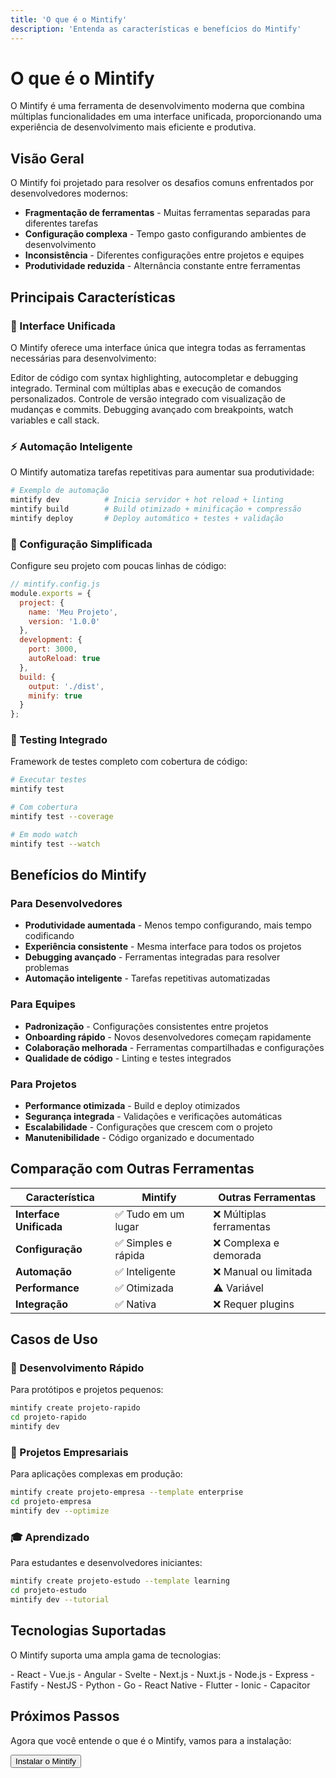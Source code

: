 ```yaml
---
title: 'O que é o Mintify'
description: 'Entenda as características e benefícios do Mintify'
---
```


# O que é o Mintify

O Mintify é uma ferramenta de desenvolvimento moderna que combina múltiplas funcionalidades em uma interface unificada, proporcionando uma experiência de desenvolvimento mais eficiente e produtiva.

## Visão Geral

O Mintify foi projetado para resolver os desafios comuns enfrentados por desenvolvedores modernos:

- **Fragmentação de ferramentas** - Muitas ferramentas separadas para diferentes tarefas
- **Configuração complexa** - Tempo gasto configurando ambientes de desenvolvimento
- **Inconsistência** - Diferentes configurações entre projetos e equipes
- **Produtividade reduzida** - Alternância constante entre ferramentas

## Principais Características

### 🎯 Interface Unificada

O Mintify oferece uma interface única que integra todas as ferramentas necessárias para desenvolvimento:

<Grid cols={2}>

<Card title="Editor Integrado">
Editor de código com syntax highlighting, autocompletar e debugging integrado.
</Card>

<Card title="Terminal Integrado">
Terminal com múltiplas abas e execução de comandos personalizados.
</Card>

<Card title="Git Integration">
Controle de versão integrado com visualização de mudanças e commits.
</Card>

<Card title="Debugger">
Debugging avançado com breakpoints, watch variables e call stack.
</Card>

</Grid>

### ⚡ Automação Inteligente

O Mintify automatiza tarefas repetitivas para aumentar sua produtividade:

```bash
# Exemplo de automação
mintify dev          # Inicia servidor + hot reload + linting
mintify build        # Build otimizado + minificação + compressão
mintify deploy       # Deploy automático + testes + validação
```

### 🔧 Configuração Simplificada

Configure seu projeto com poucas linhas de código:

```javascript
// mintify.config.js
module.exports = {
  project: {
    name: 'Meu Projeto',
    version: '1.0.0'
  },
  development: {
    port: 3000,
    autoReload: true
  },
  build: {
    output: './dist',
    minify: true
  }
};
```

### 🧪 Testing Integrado

Framework de testes completo com cobertura de código:

```bash
# Executar testes
mintify test

# Com cobertura
mintify test --coverage

# Em modo watch
mintify test --watch
```

## Benefícios do Mintify

### Para Desenvolvedores

- **Produtividade aumentada** - Menos tempo configurando, mais tempo codificando
- **Experiência consistente** - Mesma interface para todos os projetos
- **Debugging avançado** - Ferramentas integradas para resolver problemas
- **Automação inteligente** - Tarefas repetitivas automatizadas

### Para Equipes

- **Padronização** - Configurações consistentes entre projetos
- **Onboarding rápido** - Novos desenvolvedores começam rapidamente
- **Colaboração melhorada** - Ferramentas compartilhadas e configurações
- **Qualidade de código** - Linting e testes integrados

### Para Projetos

- **Performance otimizada** - Build e deploy otimizados
- **Segurança integrada** - Validações e verificações automáticas
- **Escalabilidade** - Configurações que crescem com o projeto
- **Manutenibilidade** - Código organizado e documentado

## Comparação com Outras Ferramentas

| Característica | Mintify | Outras Ferramentas |
|----------------|---------|-------------------|
| **Interface Unificada** | ✅ Tudo em um lugar | ❌ Múltiplas ferramentas |
| **Configuração** | ✅ Simples e rápida | ❌ Complexa e demorada |
| **Automação** | ✅ Inteligente | ❌ Manual ou limitada |
| **Performance** | ✅ Otimizada | ⚠️ Variável |
| **Integração** | ✅ Nativa | ❌ Requer plugins |

## Casos de Uso

### 🚀 Desenvolvimento Rápido

Para protótipos e projetos pequenos:

```bash
mintify create projeto-rapido
cd projeto-rapido
mintify dev
```

### 🏢 Projetos Empresariais

Para aplicações complexas em produção:

```bash
mintify create projeto-empresa --template enterprise
cd projeto-empresa
mintify dev --optimize
```

### 🎓 Aprendizado

Para estudantes e desenvolvedores iniciantes:

```bash
mintify create projeto-estudo --template learning
cd projeto-estudo
mintify dev --tutorial
```

## Tecnologias Suportadas

O Mintify suporta uma ampla gama de tecnologias:

<Grid cols={3}>

<Card title="Frontend">
- React
- Vue.js
- Angular
- Svelte
- Next.js
- Nuxt.js
</Card>

<Card title="Backend">
- Node.js
- Express
- Fastify
- NestJS
- Python
- Go
</Card>

<Card title="Mobile">
- React Native
- Flutter
- Ionic
- Capacitor
</Card>

</Grid>

## Próximos Passos

Agora que você entende o que é o Mintify, vamos para a instalação:

<Button href="/instalacao" size="large">
  Instalar o Mintify
</Button> 